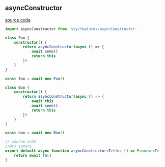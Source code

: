 ## asyncConstructor

[source code](_asyncConstructor.ts)

```ts
import asyncConstructor from 'sky/features/asyncConstructor'

class Foo {
    constructor() {
        return asyncConstructor(async () => {
            await some()
            return this
        })
    }
}

const foo = await new Foo()

class Boo {
    constructor() {
        return asyncConstructor(async () => {
            await this
            await some()
            return this
        })
    }
}

const boo = await new Boo()
```

```ts
// source code
//@ts-ignore
export default async function asyncConstructor<T>(fn: () => Promise<T>): T {
    return await fn()
}
```
